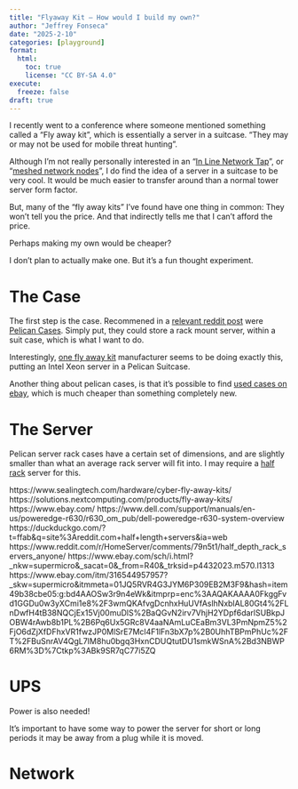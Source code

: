 ```yaml
---
title: "Flyaway Kit — How would I build my own?"
author: "Jeffrey Fonseca"
date: "2025-2-10"
categories: [playground]
format: 
  html:
    toc: true
    license: "CC BY-SA 4.0"
execute:
  freeze: false
draft: true
---
```



I recently went to a conference where someone mentioned something called a "Fly away kit", which is essentially a server in a suitcase. "They may or may not be used for mobile threat hunting". 

Although I'm not really personally interested in an "[In Line Network Tap](https://solutions.nextcomputing.com/products/fly-away-kits/)", or "[meshed network nodes](meshed network nodes)", I do find the idea of a server in a suitcase to be very cool. It would be much easier to transfer around than a normal tower server form factor.

But, many of the "fly away kits" I've found have one thing in common: They won't tell you the price. And that indirectly tells me that I can't afford the price. 

Perhaps making my own would be cheaper? 

I don't plan to actually make one. But it's a fun thought experiment.

# The Case

The first step is the case. Recommened in a [relevant reddit post](https://www.reddit.com/r/homelab/comments/zog6n4/the_suitcase_server_project/
) were [Pelican Cases](https://business.pelican.com/discover/rack-mount-server-cases). Simply put, they could store a rack mount server, within a suit case, which is what I want to do.

Interestingly, [one fly away kit](https://www.forescout.com/products/flyaway-kit/) manufacturer seems to be doing exactly this, putting an Intel Xeon server in a Pelican Suitcase.

Another thing about pelican cases, is that it's possible to find [used cases on ebay](https://www.ebay.com/sch/i.html?_nkw=pelican+rack&_sacat=0&_from=R40&_trksid=m570.l1313), which is much cheaper than something completely new. 

# The Server

Pelican server rack cases have a certain set of dimensions, and are slightly smaller than what an average rack server will fit into.  I may require a [half rack](https://en.wikipedia.org/wiki/Rack_unit#Half-rack_configurations) server for this.



https://www.sealingtech.com/hardware/cyber-fly-away-kits/
https://solutions.nextcomputing.com/products/fly-away-kits/
https://www.ebay.com/
https://www.dell.com/support/manuals/en-us/poweredge-r630/r630_om_pub/dell-poweredge-r630-system-overview
https://duckduckgo.com/?t=ffab&q=site%3Areddit.com+half+length+servers&ia=web
https://www.reddit.com/r/HomeServer/comments/79n5t1/half_depth_rack_servers_anyone/
https://www.ebay.com/sch/i.html?_nkw=supermicro&_sacat=0&_from=R40&_trksid=p4432023.m570.l1313
https://www.ebay.com/itm/316544957957?_skw=supermicro&itmmeta=01JQ5RVR4G3JYM6P309EB2M3F9&hash=item49b38cbe05:g:bd4AAOSw3r9n4eWk&itmprp=enc%3AAQAKAAAA0FkggFvd1GGDu0w3yXCmi1e8%2F3wmQKAfvgDcnhxHuUVfAslhNxblAL80Gt4%2FLnDwfH4tB38NQCjEx15Vj00muDlS%2BaQGvN2irv7VhjH2YDpf6darlSUBkpJOBW4rAwb8b1PL%2B6Pq6Ux5GRc8V4aaNAmLuCEaBm3VL3PmNpmZ5%2FjO6dZjXfDFhxVR1fwzJP0MlSrE7Mcl4F1lFn3bX7p%2B0UhhTBPmPhUc%2FT%2FBuSnrAV4QgL7IM8hu0bgq3HxnCDUQtutDU1smkWSnA%2Bd3NBWP6RM%3D%7Ctkp%3ABk9SR7qC77i5ZQ




# UPS

Power is also needed!

It's important to have some way to power the server for short or long periods it may be away from a plug while it is moved. 

# Network



